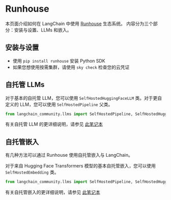 # Runhouse

本页面介绍如何在 LangChain 中使用 [Runhouse](https://github.com/run-house/runhouse) 生态系统。
内容分为三个部分：安装与设置、LLMs 和嵌入。

## 安装与设置
- 使用 `pip install runhouse` 安装 Python SDK
- 如果您想使用按需集群，请使用 `sky check` 检查您的云凭证

## 自托管 LLMs
对于基本的自托管 LLM，您可以使用 `SelfHostedHuggingFaceLLM` 类。对于更自定义的 LLM，您可以使用 `SelfHostedPipeline` 父类。

```python
from langchain_community.llms import SelfHostedPipeline, SelfHostedHuggingFaceLLM
```

有关自托管 LLM 的更详细说明，请参见 [此笔记本](/docs/integrations/llms/runhouse)

## 自托管嵌入
有几种方法可以通过 Runhouse 使用自托管嵌入与 LangChain。

对于来自 Hugging Face Transformers 模型的基本自托管嵌入，您可以使用 
`SelfHostedEmbedding` 类。
```python
from langchain_community.llms import SelfHostedPipeline, SelfHostedHuggingFaceLLM
```

有关自托管嵌入的更详细说明，请参见 [此笔记本](/docs/integrations/text_embedding/self-hosted)